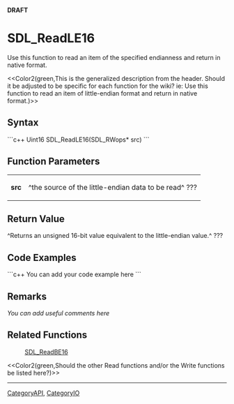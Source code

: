 <!-- pragma section-numbers off -->
<!-- pragma disable-camelcase -->
'''DRAFT'''

= SDL_ReadLE16 =
Use this function to read an item of the specified endianness and return in native format.

<<Color2(green,This is the generalized description from the header.  Should it be adjusted to be specific for each function for the wiki?  ie: Use this function to read an item of little-endian format and return in native format.)>>


== Syntax ==
```c++
Uint16 SDL_ReadLE16(SDL_RWops* src)
```

== Function Parameters ==
{|
|'''src'''
|^the source of the little-endian data to be read^ ???
|}

== Return Value ==
^Returns an unsigned 16-bit value equivalent to the little-endian value.^ ???

== Code Examples ==
```c++
You can add your code example here
```

== Remarks ==
''You can add useful comments here''

== Related Functions ==
:[[SDL_ReadBE16]]
<<Color2(green,Should the other Read functions and/or the Write functions be listed here?)>>

----
[[CategoryAPI]], [[CategoryIO]]
